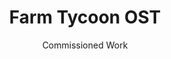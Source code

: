 ---
title: Farm Tycoon OST
subtitle: Commissioned Work
credits: ["Composition: Voia", "Mix: Voia", "Master: Voia", "Vocals: Voia"]
release: true
description: Collaborating with 1/3rd of No Collar Studios' Sleighted Sloth, Voia brings in a pastoral, relaxing soundtrack to UEFN's most popular farming simulator.
soundcloudSrc: https://w.soundcloud.com/player/?url=https%3A//api.soundcloud.com/playlists/1707945855&color=%232f883f&auto_play=false&hide_related=false&show_comments=true&show_user=true&show_reposts=false&show_teaser=true
imageSrc: ./cover.png
imageSrcAlt: A random image
links: ['#', '#', '#', '#']

---